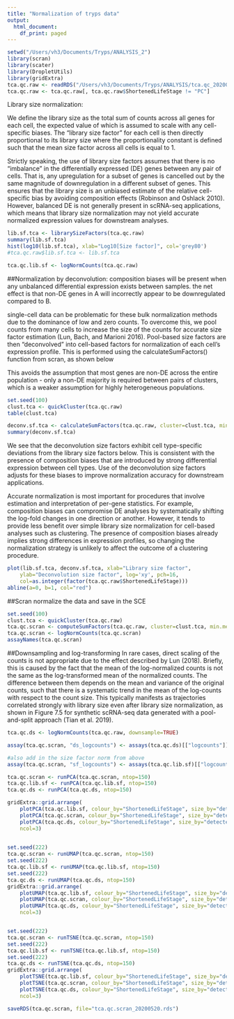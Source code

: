 ```yaml
---
title: "Normalization of tryps data"
output:
  html_document:
    df_print: paged
---
```



```r
setwd("/Users/vh3/Documents/Tryps/ANALYSIS_2")
library(scran)
library(scater)
library(DropletUtils)
library(gridExtra)
tca.qc.raw <- readRDS("/Users/vh3/Documents/Tryps/ANALYSIS/tca.qc_20200519.rds")
tca.qc.raw <- tca.qc.raw[, tca.qc.raw$ShortenedLifeStage != "PC"]
```
Library size normalization:

We define the library size as the total sum of counts across all genes for each cell, the expected value of which is assumed to scale with any cell-specific biases. The “library size factor” for each cell is then directly proportional to its library size where the proportionality constant is defined such that the mean size factor across all cells is equal to 1.

Strictly speaking, the use of library size factors assumes that there is no “imbalance” in the differentially expressed (DE) genes between any pair of cells. That is, any upregulation for a subset of genes is cancelled out by the same magnitude of downregulation in a different subset of genes. This ensures that the library size is an unbiased estimate of the relative cell-specific bias by avoiding composition effects (Robinson and Oshlack 2010). However, balanced DE is not generally present in scRNA-seq applications, which means that library size normalization may not yield accurate normalized expression values for downstream analyses.
```r
lib.sf.tca <- librarySizeFactors(tca.qc.raw)
summary(lib.sf.tca)
hist(log10(lib.sf.tca), xlab="Log10[Size factor]", col='grey80')
#tca.qc.raw$lib.sf.tca <- lib.sf.tca

tca.qc.lib.sf <- logNormCounts(tca.qc.raw)
```

##Normalization by deconvolution:
composition biases will be present when any unbalanced differential expression exists between samples. the net effect is that non-DE genes in A will incorrectly appear to be downregulated compared to B.

single-cell data can be problematic for these bulk normalization methods due to the dominance of low and zero counts. To overcome this, we pool counts from many cells to increase the size of the counts for accurate size factor estimation (Lun, Bach, and Marioni 2016). Pool-based size factors are then “deconvolved” into cell-based factors for normalization of each cell’s expression profile. This is performed using the calculateSumFactors() function from scran, as shown below

This avoids the assumption that most genes are non-DE across the entire population - only a non-DE majority is required between pairs of clusters, which is a weaker assumption for highly heterogeneous populations.

```r
set.seed(100)
clust.tca <- quickCluster(tca.qc.raw) 
table(clust.tca)

deconv.sf.tca <- calculateSumFactors(tca.qc.raw, cluster=clust.tca, min.mean=1)
summary(deconv.sf.tca)

```

We see that the deconvolution size factors exhibit cell type-specific deviations from the library size factors below. This is consistent with the presence of composition biases that are introduced by strong differential expression between cell types. Use of the deconvolution size factors adjusts for these biases to improve normalization accuracy for downstream applications.

Accurate normalization is most important for procedures that involve estimation and interpretation of per-gene statistics. For example, composition biases can compromise DE analyses by systematically shifting the log-fold changes in one direction or another. However, it tends to provide less benefit over simple library size normalization for cell-based analyses such as clustering. The presence of composition biases already implies strong differences in expression profiles, so changing the normalization strategy is unlikely to affect the outcome of a clustering procedure.
```r
plot(lib.sf.tca, deconv.sf.tca, xlab="Library size factor",
    ylab="Deconvolution size factor", log='xy', pch=16,
    col=as.integer(factor(tca.qc.raw$ShortenedLifeStage)))
abline(a=0, b=1, col="red")
```

##Scran normalize the data and save in the SCE
```r
set.seed(100)
clust.tca <- quickCluster(tca.qc.raw) 
tca.qc.scran <- computeSumFactors(tca.qc.raw, cluster=clust.tca, min.mean=1)
tca.qc.scran <- logNormCounts(tca.qc.scran)
assayNames(tca.qc.scran)
```


##Downsampling and log-transforming
In rare cases, direct scaling of the counts is not appropriate due to the effect described by Lun (2018). Briefly, this is caused by the fact that the mean of the log-normalized counts is not the same as the log-transformed mean of the normalized counts. The difference between them depends on the mean and variance of the original counts, such that there is a systematic trend in the mean of the log-counts with respect to the count size. This typically manifests as trajectories correlated strongly with library size even after library size normalization, as shown in Figure 7.5 for synthetic scRNA-seq data generated with a pool-and-split approach (Tian et al. 2019).
```r
tca.qc.ds <- logNormCounts(tca.qc.raw, downsample=TRUE)

assay(tca.qc.scran, "ds_logcounts") <- assays(tca.qc.ds)[["logcounts"]]

#also add in the size factor norm from above
assay(tca.qc.scran, "sf_logcounts") <- assays(tca.qc.lib.sf)[["logcounts"]]


```

```r

tca.qc.scran <- runPCA(tca.qc.scran, ntop=150)
tca.qc.lib.sf <- runPCA(tca.qc.lib.sf, ntop=150)
tca.qc.ds <- runPCA(tca.qc.ds, ntop=150)

gridExtra::grid.arrange(
    plotPCA(tca.qc.lib.sf, colour_by="ShortenedLifeStage", size_by="detected", add_legend=FALSE),
    plotPCA(tca.qc.scran, colour_by="ShortenedLifeStage", size_by="detected", add_legend=FALSE),
    plotPCA(tca.qc.ds, colour_by="ShortenedLifeStage", size_by="detected", add_legend=FALSE),
    ncol=3)
    

set.seed(222)
tca.qc.scran <- runUMAP(tca.qc.scran, ntop=150)
set.seed(222)
tca.qc.lib.sf <- runUMAP(tca.qc.lib.sf, ntop=150)
set.seed(222)
tca.qc.ds <- runUMAP(tca.qc.ds, ntop=150)
gridExtra::grid.arrange(
    plotUMAP(tca.qc.lib.sf, colour_by="ShortenedLifeStage", size_by="detected", add_legend=FALSE),
    plotUMAP(tca.qc.scran, colour_by="ShortenedLifeStage", size_by="detected", add_legend=FALSE),
    plotUMAP(tca.qc.ds, colour_by="ShortenedLifeStage", size_by="detected", add_legend=FALSE),
    ncol=3)


set.seed(222)
tca.qc.scran <- runTSNE(tca.qc.scran, ntop=150)
set.seed(222)
tca.qc.lib.sf <- runTSNE(tca.qc.lib.sf, ntop=150)
set.seed(222)
tca.qc.ds <- runTSNE(tca.qc.ds, ntop=150)
gridExtra::grid.arrange(
    plotTSNE(tca.qc.lib.sf, colour_by="ShortenedLifeStage", size_by="detected", add_legend=FALSE),
    plotTSNE(tca.qc.scran, colour_by="ShortenedLifeStage", size_by="detected", add_legend=FALSE),
    plotTSNE(tca.qc.ds, colour_by="ShortenedLifeStage", size_by="detected", add_legend=FALSE),
    ncol=3)

saveRDS(tca.qc.scran, file="tca.qc.scran_20200520.rds")

```

